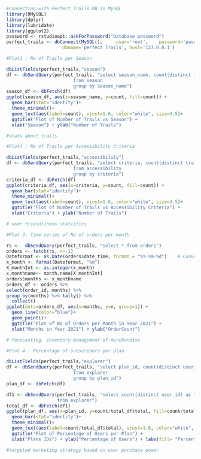 ```r
#connecting with Perfect_Trails DB in MySQL
library(RMySQL)
library(dplyr)   
library(lubridate)
library(ggplot2)
password <- rstudioapi::askForPassword("Database password")
perfect_trails <- dbConnect(MySQL(),	 user='root',	 password='password',	
                     dbname='perfect_Trails', host='127.0.0.1')


```

```r
#Plot1 : No of Trails per Season

dbListFields(perfect_trails,"season")
df <- dbSendQuery(perfect_trails, "select season_name, count(distinct trail_id)as count 
                         from season
                         group by Season_name")
season_df <- dbFetch(df)
ggplot(season_df, aes(x=season_name, y=count, fill=count)) +
  geom_bar(stat="identity")+
  theme_minimal()+
  geom_text(aes(label=count), vjust=1.6, color="white", size=3.5)+
  ggtitle("Plot of Number of Trails vs Season") +
  xlab("Season") + ylab("Number of Trails")

#stats about trails 
```

```r
#Plot1 : No of Trails per Accessibility Criteria

dbListFields(perfect_trails,"accessibility")
df <- dbSendQuery(perfect_trails, "select criteria, count(distinct trail_id)as count 
                         from accessibility
                         group by criteria")
criteria_df <- dbFetch(df)
ggplot(criteria_df, aes(x=criteria, y=count, fill=count)) +
  geom_bar(stat="identity")+
  theme_minimal()+
  geom_text(aes(label=count), vjust=1.6, color="white", size=3.5)+
  ggtitle("Plot of Number of Trails vs Accessibility Criteria") +
  xlab("Criteria") + ylab("Number of Trails")

# user friendliness statistics
```

```r
#Plot 3: Time series of No of orders per month

rs <-  dbSendQuery(perfect_trails, "select * from orders")
orders <- fetch(rs, n=-1)
Dateformat <- as.Date(orders$date_time, format = "%Y-%m-%d")    # Convert character to Date
x_month <- format(Dateformat, "%m")
X_monthInt <- as.integer(x_month)
x_monthname<- month.name[X_monthInt]
orders$months <- x_monthname
orders_df <- orders %>% 
select(order_id, months) %>%
group_by(months) %>% tally() %>%
  collect()
ggplot(data=orders_df, aes(x=months, y=n, group=1)) +
  geom_line(color="blue")+
  geom_point()+
  ggtitle("Plot of No of Orders per Month in Year 2021") +
  xlab("Months in Year 2021") + ylab("OrderCount")

# forecasting, inventory management of merchandise

```

```r
#Plot 4 : Percentage of subscribers per plan 

dbListFields(perfect_trails,"explorer")
df <- dbSendQuery(perfect_trails, "select plan_id, count(distinct user_id)as count 
                         from explorer
                         group by plan_id")
plan_df <- dbFetch(df)

df1 <- dbSendQuery(perfect_trails, "select count(distinct user_id) as total
                   from explorer")
total_df <- dbFetch(df1)
ggplot(plan_df, aes(x=plan_id, y=count/total_df$total, fill=count/total_df$total)) +
  geom_bar(stat="identity")+
  theme_minimal()+
  geom_text(aes(label=count/total_df$total), vjust=1.6, color="white", size=3.5)+
  ggtitle("Plot of Percentage of Users per Plan") +
  xlab("Plans IDs") + ylab("Percentage of Users") + labs(fill= "Percentage")

#targeted marketing strategy based on user purchase power

```
